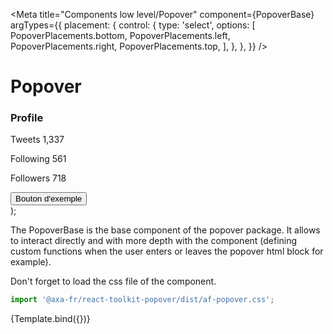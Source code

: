 
<Meta
  title="Components low level/Popover"
  component={PopoverBase}
  argTypes={{
    placement: {
      control: {
        type: 'select',
        options: [
          PopoverPlacements.bottom,
          PopoverPlacements.left,
          PopoverPlacements.right,
          PopoverPlacements.top,
        ],
      },
    },
  }}
/>

# Popover

  <div>
    <PopoverBase {...args}>
      <PopoverBase.Pop>
        <div className="af-help-demo__container">
          <h3 className="af-help-demo__title">Profile</h3>
          <div className="af-help-demo__infos">
            <p className="af-help-demo__info">
              <span className="af-help-demo__info-title">Tweets</span>
              <span className="af-help-demo__info-number">1,337</span>
            </p>
            <p className="af-help-demo__info">
              <span className="af-help-demo__info-title">Following</span>
              <span className="af-help-demo__info-number">561</span>
            </p>
            <p className="af-help-demo__info">
              <span className="af-help-demo__info-title">Followers</span>
              <span className="af-help-demo__info-number">718</span>
            </p>
          </div>
        </div>
      </PopoverBase.Pop>
      <PopoverBase.Over>
        <button type="button" id="idbouton">
          Bouton d'exemple
        </button>
      </PopoverBase.Over>
    </PopoverBase>
  </div>
);

The PopoverBase is the base component of the popover package. It allows to interact directly and with more depth with the component (defining custom functions when the user enters or leaves the popover html block for example).

Don't forget to load the css file of the component.

```javascript
import '@axa-fr/react-toolkit-popover/dist/af-popover.css';
```

<Canvas>
  <Story
    name="PopoverBase"
    args={{
      classModifier: 'custom',
      className: '',
      isOpen: true,
      placement: PopoverPlacements.right,
    }}>
    {Template.bind({})}
  </Story>
</Canvas>

<ArgsTable story="PopoverBase" />
